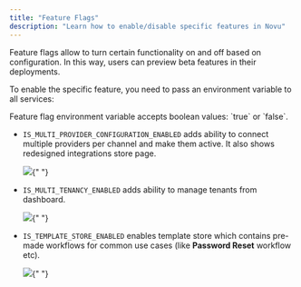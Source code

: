 ```yaml
---
title: "Feature Flags"
description: "Learn how to enable/disable specific features in Novu"
---
```


Feature flags allow to turn certain functionality on and off based on configuration. In this way, users can preview beta features in their deployments.

To enable the specific feature, you need to pass an environment variable to all services:

<Note>
  Feature flag environment variable accepts boolean values: `true` or `false`.
</Note>

- `IS_MULTI_PROVIDER_CONFIGURATION_ENABLED` adds ability to connect multiple providers per channel and make them active. It also shows redesigned integrations store page.

  <Frame caption="Redesigned Integrations store page.">
    <img src="/images/community/feature-flags/multi-provider-feature.png" />{" "}
  </Frame>

- `IS_MULTI_TENANCY_ENABLED` adds ability to manage tenants from dashboard.

  <Frame caption="Once multi-tenancy is enabled, the Tenants page will appear.">
    <img src="/images/community/feature-flags/tenants-feature.png" />{" "}
  </Frame>

- `IS_TEMPLATE_STORE_ENABLED` enables template store which contains pre-made workflows for common use cases (like **Password Reset** workflow etc).
  <Frame caption="With template store enabled, you can choose from pre-made workflows.">
    <img src="/images/community/feature-flags/template-store-feature.png" />{" "}
  </Frame>
